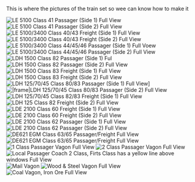 This is where the pictures of the train set so wee can know how to make it

[[File:en/41-0001-2-1.jpeg|frame|left|LE 5100 Class 41 Passager (Side 1) [http://cfr.stfp.net/Pic/41/41-0004-6:2.jpg Full View]]][[File:en/Le5100c40passager.jpeg|frame|right|LE 5100 Class 41 Passager (Side 2) [http://cfr.stfp.net/Pic/41/41-0004-6:2.jpg Full View]]]
[[File:en/Community/NewGRF/Romtrain/Le5100c41freight.jpeg|frame|left|LE 5100/3400 Class 40/43 Freight (Side 1) [http://cfr.stfp.net/Pic/40/40-0006-3OM:2.jpg Full View]]][[File:en/Lee5100c41freight.jpeg|frame|LE 5100/3400 Class 40/43 Freight (Side 2) [http://cfr.stfp.net/Pic/40/40-0005-5:1.jpg Full View]]]
[[File:en/Lee5100c42.jpeg|frame|left|LE 5100/3400 Class 44/45/46 Passager (Side 1) [http://cfr.stfp.net/Pic/41/41-0011-1DT:1.jpg Full Voew]]][[File:en/Lee5100c42-2.jpeg|frame|LE 5100/3400 Class 44/45/46 Passager (Side 2) [http://cfr.stfp.net/Pic/41/41-0008-7Df:1.jpg Full View]]]
[[File:en/Ldh 1500c82passager-s1.jpeg|frame|left|LDH 1500 Class 82 Passager (Side 1) [http://cfr.stfp.net/Pic/82/82-0361-4D_y:1.jpg Ful]]][[File:en/Ldh1500c82passager-s2.jpeg|frame|LDH 1500 Class 82 Passager (Side 2) [http://cfr.stfp.net/Pic/82/82-0505-6DX:2.jpg Full View]]]
[[File:en/Community/NewGRF/Romtrain/Ldh1500c83freight-s1.jpeg|frame|left|LDH 1500 Class 83 Freight (Side 1) [http://cfr.stfp.net/Pic/83/83-0433-1DE:1.jpg Full View]]][[File:en/Ldh1500c83freight-s2.jpeg|frame|LDH 1500 Class 83 Freight (Side 2) [http://cfr.stfp.net/Pic/83/83-0433-1DE:1.jpg Full View]]]
[[File:en/Community/NewGRF/Romtrain/Ldh175c80passager-s1.jpeg|frame|left|LDH 125/70/45 Class 80/83 Passager (Side 1) [http://cfr.stfp.net/Pic/80/80-0015-0Df:1.jpg Full View]]]][[File:en/Ldh175c80passager-s2.jpeg||frame|LDH 125/70/45 Class 80/83 Passager (Side 2) [http://cfr.stfp.net/Pic/80/80-0015-0Df:1.jpg Full View]]]
[[File:en/Ldh125c81freight-s1.jpeg|frame|left|LDH 125/70/45 Class 82/83 Freight (Side 1) [http://cfr.stfp.net/Pic/80/80-0016-8DfOM:1.jpg Full View]]][[File:en/Community/NewGRF/Romtrain/Ldh125c81freight-s2.jpeg|frame|LDH 125 Class 82 Freight (Side 2) [http://cfr.stfp.net/Pic/80/80-0016-8DfOM:1.jpg Full View]]]
[[File:en/Lde2500c60freight-s1.jpeg|frame|left|LDE 2100 Class 60 Freight (Side 1) [http://cfr.stfp.net/Pic/60/60-0049-1OMDB:1.jpg Full View]]][[File:en/Lde2500c60freight-s2.jpeg|frame|LDE 2100 Class 60 Freight (Side 2) [http://cfr.stfp.net/Pic/60/60-0049-1OMDB:1.jpg Full View]]]
[[File:en/Community/NewGRF/Romtrain/LDE2100c62passager-s1.jpeg|frame|left|LDE 2100 Class 62 Passager (Side 1) [http://cfr.stfp.net/Pic/60/60-0093-9DEOI:1.jpg Full View]]][[File:en/LDE2100c62passager-s2.jpeg|frame|LDE 2100 Class 62 Passager (Side 2) [http://cfr.stfp.net/Pic/60/60-0093-9DEOI:1.jpg Full View]]]
[[File:en/DE62c6365pass-s1.jpeg|frame|left|DE621 EGM Class 63/65 Passager/Freight [http://cfr.stfp.net/Pic/63/63-1298-7:4.jpg Full View]]][[File:en/Community/NewGRF/Romtrain/DE62c6365pass-s2.jpeg|frame|DE621 EGM Class 63/65 Passager/Freight [http://cfr.stfp.net/Pic/63/63-1298-7:4.jpg Full View]]]
[[File:en/Pass1class.jpeg|frame|center|1 Class Passager Vagon [http://i90.photobucket.com/albums/k246/stefanmdl/repaint/scrgrb0.jpg Full View]]]
[[File:en/Pass2class.jpeg|frame|center|2 Class Passager Vagon [http://i90.photobucket.com/albums/k246/stefanmdl/repaint/scrgrb3.jpg Full View]]]
[[File:en/Community/NewGRF/Romtrain/Pass1classlocal.jpeg|frame|center|Local Passager Coach 2 Class, Firts Class has a yellow line above windows [http://www.railfaneurope.net/pix/ro/car/local/misc/11-47/P7240314.jpg Full View]]]
[[File:en/Community/NewGRF/Romtrain/Mail.jpeg|frame|center|Mail Vagon ]]
[[File:en/Community/NewGRF/Romtrain/Woodsteel.jpeg|frame|center|Wood & Steel Vagon [http://www.postimage.org/image.php?v=aV1rhQr9 Full View]]]
[[File:en/Community/NewGRF/Romtrain/Coal.jpeg|frame|center|Coal Vagon, Iron Ore [http://www.railfaneurope.net/pix/ro/car/freight/E-F/82_INTERN_53_CFR_6654_525-9_Fals-Aghires-001.jpg Full View]]]